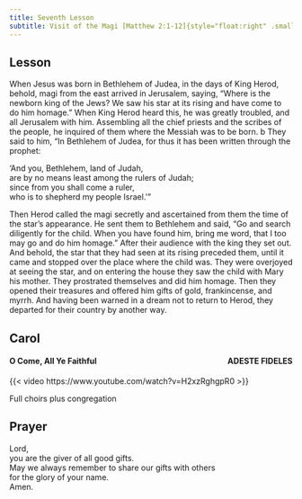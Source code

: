```yaml
---
title: Seventh Lesson
subtitle: Visit of the Magi [Matthew 2:1-12]{style="float:right" .small}
---
```


## Lesson 

When Jesus was born in Bethlehem of Judea, in the days of King Herod, behold, magi from the east arrived in Jerusalem,
saying, “Where is the newborn king of the Jews? We saw his star at its rising and have come to do him homage.”
When King Herod heard this, he was greatly troubled, and all Jerusalem with him.
Assembling all the chief priests and the scribes of the people, he inquired of them where the Messiah was to be born.
b They said to him, “In Bethlehem of Judea, for thus it has been written through the prophet:

‘And you, Bethlehem, land of Judah,  
are by no means least among the rulers of Judah;  
since from you shall come a ruler,  
who is to shepherd my people Israel.’”  

Then Herod called the magi secretly and ascertained from them the time of the star’s appearance.
He sent them to Bethlehem and said, “Go and search diligently for the child. When you have found him, bring me word, that I too may go and do him homage.”
After their audience with the king they set out. And behold, the star that they had seen at its rising preceded them, until it came and stopped over the place where the child was.
They were overjoyed at seeing the star,
and on entering the house they saw the child with Mary his mother. They prostrated themselves and did him homage. Then they opened their treasures and offered him gifts of gold, frankincense, and myrrh.
And having been warned in a dream not to return to Herod, they departed for their country by another way.

## Carol

#### O Come, All Ye Faithful [ADESTE FIDELES]{style="float:right" .small}

{{< video https://www.youtube.com/watch?v=H2xzRghgpR0 >}}

Full choirs plus congregation

## Prayer

Lord,  
you are the giver of all good gifts.  
May we always remember to share our gifts with others  
for the glory of your name.  
Amen.